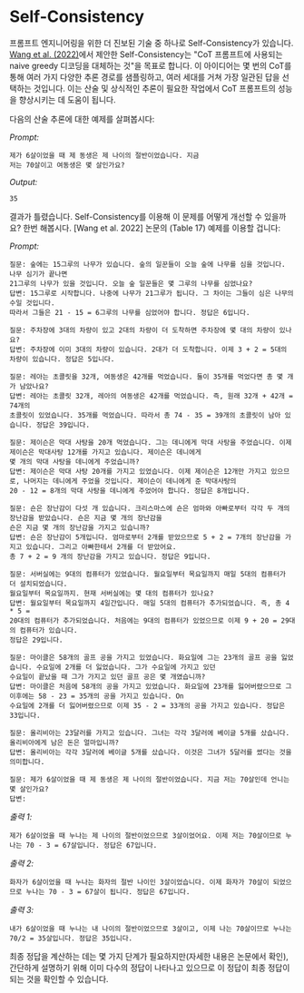# Self-Consistency

프롬프트 엔지니어링을 위한 더 진보된 기술 중 하나로 Self-Consistency가 있습니다. [Wang et al. (2022)](https://arxiv.org/pdf/2203.11171.pdf)에서 제안한 Self-Consistency는 "CoT 프롬프트에 사용되는 naive greedy 디코딩을 대체하는 것"을 목표로 합니다. 이 아이디어는 몇 번의 CoT를 통해 여러 가지 다양한 추론 경로를 샘플링하고, 여러 세대를 거쳐 가장 일관된 답을 선택하는 것입니다. 이는 산술 및 상식적인 추론이 필요한 작업에서 CoT 프롬프트의 성능을 향상시키는 데 도움이 됩니다.

다음의 산술 추론에 대한 예제를 살펴봅시다:

*Prompt:*
```
제가 6살이었을 때 제 동생은 제 나이의 절반이었습니다. 지금
저는 70살이고 여동생은 몇 살인가요?
```

*Output:*
```
35
```

결과가 틀렸습니다. Self-Consistency를 이용해 이 문제를 어떻게 개선할 수 있을까요? 한번 해봅시다. [Wang et al. 2022] 논문의 (Table 17) 예제를 이용할 겁니다:

*Prompt:*
```
질문: 숲에는 15그루의 나무가 있습니다. 숲의 일꾼들이 오늘 숲에 나무를 심을 것입니다. 나무 심기가 끝나면
21그루의 나무가 있을 것입니다. 오늘 숲 일꾼들은 몇 그루의 나무를 심었나요?
답변: 15그루로 시작합니다. 나중에 나무가 21그루가 됩니다. 그 차이는 그들이 심은 나무의 수일 것입니다.
따라서 그들은 21 - 15 = 6그루의 나무를 심었어야 합니다. 정답은 6입니다.

질문: 주차장에 3대의 차량이 있고 2대의 차량이 더 도착하면 주차장에 몇 대의 차량이 있나요?
답변: 주차장에 이미 3대의 차량이 있습니다. 2대가 더 도착합니다. 이제 3 + 2 = 5대의 차량이 있습니다. 정답은 5입니다.

질문: 레아는 초콜릿을 32개, 여동생은 42개를 먹었습니다. 둘이 35개를 먹었다면 총 몇 개가 남았나요?
답변: 레아는 초콜릿 32개, 레아의 여동생은 42개를 먹었습니다. 즉, 원래 32개 + 42개 = 74개의
초콜릿이 있었습니다. 35개를 먹었습니다. 따라서 총 74 - 35 = 39개의 초콜릿이 남아 있습니다. 정답은 39입니다.

질문: 제이슨은 막대 사탕을 20개 먹었습니다. 그는 데니에게 막대 사탕을 주었습니다. 이제 제이슨은 막대사탕 12개를 가지고 있습니다. 제이슨은 데니에게
몇 개의 막대 사탕을 데니에게 주었습니까?
답변: 제이슨은 막대 사탕 20개를 가지고 있었습니다. 이제 제이슨은 12개만 가지고 있으므로, 나머지는 데니에게 주었을 것입니다. 제이슨이 데니에게 준 막대사탕의
20 - 12 = 8개의 막대 사탕을 데니에게 주었어야 합니다. 정답은 8개입니다.

질문: 숀은 장난감이 다섯 개 있습니다. 크리스마스에 숀은 엄마와 아빠로부터 각각 두 개의 장난감을 받았습니다. 숀은 지금 몇 개의 장난감을
숀은 지금 몇 개의 장난감을 가지고 있습니까?
답변: 숀은 장난감이 5개입니다. 엄마로부터 2개를 받았으므로 5 + 2 = 7개의 장난감을 가지고 있습니다. 그리고 아빠한테서 2개를 더 받았어요.
총 7 + 2 = 9 개의 장난감을 가지고 있습니다. 정답은 9입니다.

질문: 서버실에는 9대의 컴퓨터가 있었습니다. 월요일부터 목요일까지 매일 5대의 컴퓨터가 더 설치되었습니다.
월요일부터 목요일까지. 현재 서버실에는 몇 대의 컴퓨터가 있나요?
답변: 월요일부터 목요일까지 4일간입니다. 매일 5대의 컴퓨터가 추가되었습니다. 즉, 총 4 * 5 =
20대의 컴퓨터가 추가되었습니다. 처음에는 9대의 컴퓨터가 있었으므로 이제 9 + 20 = 29대의 컴퓨터가 있습니다.
정답은 29입니다.

질문: 마이클은 58개의 골프 공을 가지고 있었습니다. 화요일에 그는 23개의 골프 공을 잃었습니다. 수요일에 2개를 더 잃었습니다. 그가 수요일에 가지고 있던
수요일이 끝났을 때 그가 가지고 있던 골프 공은 몇 개였습니까?
답변: 마이클은 처음에 58개의 공을 가지고 있었습니다. 화요일에 23개를 잃어버렸으므로 그 이후에는 58 - 23 = 35개의 공을 가지고 있습니다. On
수요일에 2개를 더 잃어버렸으므로 이제 35 - 2 = 33개의 공을 가지고 있습니다. 정답은 33입니다.

질문: 올리비아는 23달러를 가지고 있습니다. 그녀는 각각 3달러에 베이글 5개를 샀습니다. 올리비아에게 남은 돈은 얼마입니까?
답변: 올리비아는 각각 3달러에 베이글 5개를 샀습니다. 이것은 그녀가 5달러를 썼다는 것을 의미합니다.

질문: 제가 6살이었을 때 제 동생은 제 나이의 절반이었습니다. 지금 저는 70살인데 언니는 몇 살인가요?
답변:
```

*출력 1:*
```
제가 6살이었을 때 누나는 제 나이의 절반이었으므로 3살이었어요. 이제 저는 70살이므로 누나는 70 - 3 = 67살입니다. 정답은 67입니다.
```

*출력 2:*
```
화자가 6살이었을 때 누나는 화자의 절반 나이인 3살이었습니다. 이제 화자가 70살이 되었으므로 누나는 70 - 3 = 67살이 됩니다. 정답은 67입니다.
```

*출력 3:*
```
내가 6살이었을 때 누나는 내 나이의 절반이었으므로 3살이고, 이제 나는 70살이므로 누나는 70/2 = 35살입니다. 정답은 35입니다.
```

최종 정답을 계산하는 데는 몇 가지 단계가 필요하지만(자세한 내용은 논문에서 확인), 간단하게 설명하기 위해 이미 다수의 정답이 나타나고 있으므로 이 정답이 최종 정답이 되는 것을 확인할 수 있습니다.